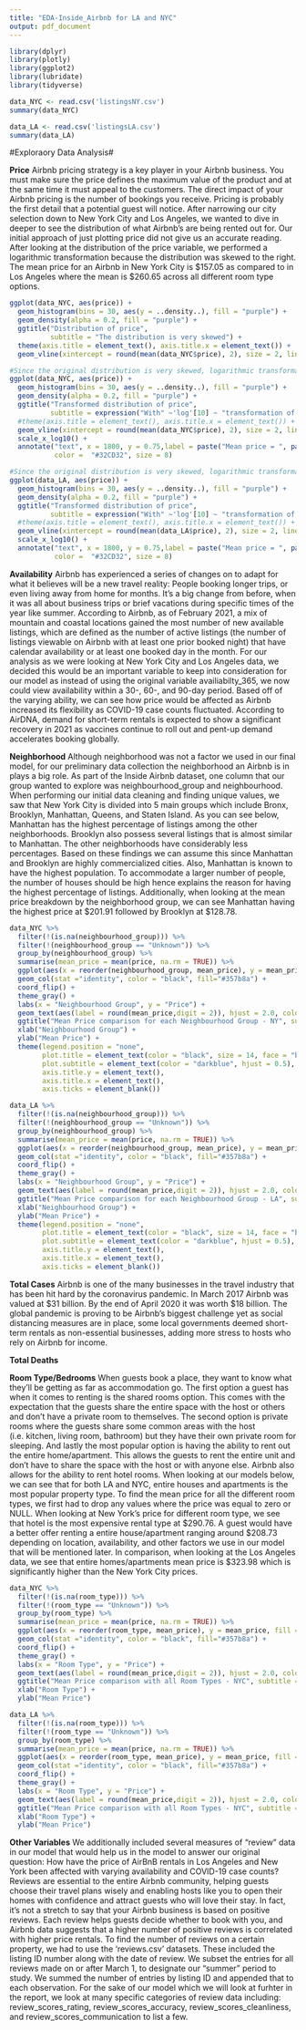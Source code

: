 ```yaml
---
title: "EDA-Inside_Airbnb for LA and NYC"
output: pdf_document
---
```


```r
library(dplyr) 
library(plotly)
library(ggplot2)
library(lubridate)
library(tidyverse)
```


```r
data_NYC <- read.csv('listingsNY.csv')
summary(data_NYC)

data_LA <- read.csv('listingsLA.csv')
summary(data_LA)
```
#Exploraory Data Analysis#

**Price**
Airbnb pricing strategy is a key player in your Airbnb business. You must make 
sure the price defines the maximum value of the product and at the same time it 
must appeal to the customers. The direct impact of your Airbnb pricing is the 
number of bookings you receive. Pricing is probably the first detail that a 
potential guest will notice. After narrowing our city selection down to New York
City and Los Angeles, we wanted to dive in deeper to see the distribution of what
Airbnb’s are being rented out for. Our initial approach of just plotting price 
did not give us an accurate reading. After looking at the distribution of the 
price variable, we performed a logarithmic transformation because the distribution
was skewed to the right. The mean price for an Airbnb in New York City is $157.05 
as compared to in Los Angeles where the mean is $260.65 across all different room 
type options. 



```r
ggplot(data_NYC, aes(price)) +
  geom_histogram(bins = 30, aes(y = ..density..), fill = "purple") + 
  geom_density(alpha = 0.2, fill = "purple") +
  ggtitle("Distribution of price",
          subtitle = "The distribution is very skewed") +
  theme(axis.title = element_text(), axis.title.x = element_text()) +
  geom_vline(xintercept = round(mean(data_NYC$price), 2), size = 2, linetype = 3)

#Since the original distribution is very skewed, logarithmic transformation can be used to gain better insight into data.
ggplot(data_NYC, aes(price)) +
  geom_histogram(bins = 30, aes(y = ..density..), fill = "purple") + 
  geom_density(alpha = 0.2, fill = "purple") +
  ggtitle("Transformed distribution of price",
          subtitle = expression("With" ~'log'[10] ~ "transformation of x-axis")) +
  #theme(axis.title = element_text(), axis.title.x = element_text()) +
  geom_vline(xintercept = round(mean(data_NYC$price), 2), size = 2, linetype = 3) +
  scale_x_log10() +
  annotate("text", x = 1800, y = 0.75,label = paste("Mean price = ", paste0(round(mean(data_NYC$price), 2), "$")),
           color =  "#32CD32", size = 8)

```

```r
#Since the original distribution is very skewed, logarithmic transformation can be used to gain better insight into data.
ggplot(data_LA, aes(price)) +
  geom_histogram(bins = 30, aes(y = ..density..), fill = "purple") + 
  geom_density(alpha = 0.2, fill = "purple") +
  ggtitle("Transformed distribution of price",
          subtitle = expression("With" ~'log'[10] ~ "transformation of x-axis")) +
  #theme(axis.title = element_text(), axis.title.x = element_text()) +
  geom_vline(xintercept = round(mean(data_LA$price), 2), size = 2, linetype = 3) +
  scale_x_log10() +
  annotate("text", x = 1800, y = 0.75,label = paste("Mean price = ", paste0(round(mean(data_LA$price), 2), "$")),
           color =  "#32CD32", size = 8)


```

**Availability** 
Airbnb has experienced a series of changes on to adapt for what it believes will 
be a new travel reality: People booking longer trips, or even living away from 
home for months. It’s a big change from before, when it was all about business 
trips or brief vacations during specific times of the year like summer. 
According to Airbnb, as of February 2021, a mix of mountain and coastal locations
gained the most number of new available listings, which are defined as the 
number of active listings (the number of listings viewable on Airbnb with at 
least one prior booked night) that have calendar availability or at least one 
booked day in the month. For our analysis as we were looking at New York City 
and Los Angeles data, we decided this would be an important variable to keep 
into consideration for our model as instead of using the original variable 
availiabilty_365, we now could view availability within a 30-, 60-, and 
90-day period. Based off of the varying ability, we can see how price would be 
affected as Airbnb increased its flexibility as COVID-19 case counts fluctuated.
According to AirDNA, demand for short-term rentals is expected to show a significant
recovery in 2021 as vaccines continue to roll out and pent-up demand accelerates 
booking globally.

**Neighborhood**
Although neighborhood was not a factor we used in our final model, for our 
preliminary data collection the neighborhood an Airbnb is in plays a big role. 
As part of the Inside Airbnb dataset, one column that our group wanted to explore
was neighbourhood_group and neighbourhood. When performing our initial data 
cleaning and finding unique values, we saw that New York City is divided into 
5 main groups which include Bronx, Brooklyn, Manhattan, Queens, and Staten Island. 
As you can see below, Manhattan has the highest percentage of listings among 
the other neighborhoods. Brooklyn also possess several listings that is almost 
similar to Manhattan. The other neighborhoods have considerably less percentages. 
Based on these findings we can assume this since Manhattan and Brooklyn are 
highly commercialized cities. Also, Manhattan is known to have the highest population. To accommodate a larger number of people, the number of houses should be 
high hence explains the reason for having the highest percentage of listings. 
Additionally, when looking at the mean price breakdown by the neighborhood group, 
we can see Manhattan having the highest price at $201.91 followed by Brooklyn 
at $128.78. 

```r
data_NYC %>% 
  filter(!(is.na(neighbourhood_group))) %>% 
  filter(!(neighbourhood_group == "Unknown")) %>% 
  group_by(neighbourhood_group) %>% 
  summarise(mean_price = mean(price, na.rm = TRUE)) %>% 
  ggplot(aes(x = reorder(neighbourhood_group, mean_price), y = mean_price, fill = neighbourhood_group)) +
  geom_col(stat ="identity", color = "black", fill="#357b8a") +
  coord_flip() +
  theme_gray() +
  labs(x = "Neighbourhood Group", y = "Price") +
  geom_text(aes(label = round(mean_price,digit = 2)), hjust = 2.0, color = "white", size = 3.5) +
  ggtitle("Mean Price comparison for each Neighbourhood Group - NY", subtitle = "Price vs Neighbourhood Group") + 
  xlab("Neighbourhood Group") + 
  ylab("Mean Price") +
  theme(legend.position = "none",
        plot.title = element_text(color = "black", size = 14, face = "bold", hjust = 0.5),
        plot.subtitle = element_text(color = "darkblue", hjust = 0.5),
        axis.title.y = element_text(),
        axis.title.x = element_text(),
        axis.ticks = element_blank())
```

```r
data_LA %>% 
  filter(!(is.na(neighbourhood_group))) %>% 
  filter(!(neighbourhood_group == "Unknown")) %>% 
  group_by(neighbourhood_group) %>% 
  summarise(mean_price = mean(price, na.rm = TRUE)) %>% 
  ggplot(aes(x = reorder(neighbourhood_group, mean_price), y = mean_price, fill = neighbourhood_group)) +
  geom_col(stat ="identity", color = "black", fill="#357b8a") +
  coord_flip() +
  theme_gray() +
  labs(x = "Neighbourhood Group", y = "Price") +
  geom_text(aes(label = round(mean_price,digit = 2)), hjust = 2.0, color = "white", size = 3.5) +
  ggtitle("Mean Price comparison for each Neighbourhood Group - LA", subtitle = "Price vs Neighbourhood Group") + 
  xlab("Neighbourhood Group") + 
  ylab("Mean Price") +
  theme(legend.position = "none",
        plot.title = element_text(color = "black", size = 14, face = "bold", hjust = 0.5),
        plot.subtitle = element_text(color = "darkblue", hjust = 0.5),
        axis.title.y = element_text(),
        axis.title.x = element_text(),
        axis.ticks = element_blank())

```

**Total Cases**
Airbnb is one of the many businesses in the travel industry that has been hit hard by the coronavirus pandemic. In March 2017 Airbnb was valued at $31 billion. By the end of April 2020 it was worth $18 billion. The global pandemic is proving to be Airbnb’s biggest challenge yet as social distancing measures are in place, some local governments deemed short-term rentals as non-essential businesses, adding more stress to hosts who rely on Airbnb for income. 

**Total Deaths**


**Room Type/Bedrooms**
When guests book a place, they want to know what they’ll be getting as far as 
accommodation go. The first option a guest has when it comes to renting is the 
shared rooms option. This comes with the expectation that the guests share the 
entire space with the host or others and don’t have a private room to themselves.
The second option is private rooms where the guests share some common areas with 
the host (i.e. kitchen, living room, bathroom) but they have their own private 
room for sleeping. And lastly the most popular option is having the ability to 
rent out the entire home/apartment. This allows the guests to rent the entire 
unit and don’t have to share the space with the host or with anyone else. Airbnb 
also allows for the ability to rent hotel rooms. When looking at our models below,
we can see that for both LA and NYC, entire houses and apartments is the most 
popular property type. To find the mean price for all the different room types, 
we first had to drop any values where the price was equal to zero or NULL. When 
looking at New York’s price for different room type, we see that hotel is the 
most expensive rental type at $290.76. A guest would have a better offer renting
a entire house/apartment ranging around $208.73 depending on location,
availability, and other factors we use in our model that will be mentioned later.
In comparison, when looking at the Los Angeles data, we see that entire 
homes/apartments mean price is $323.98 which is significantly higher than 
the New York City prices. 


```r
data_NYC %>% 
  filter(!(is.na(room_type))) %>% 
  filter(!(room_type == "Unknown")) %>% 
  group_by(room_type) %>% 
  summarise(mean_price = mean(price, na.rm = TRUE)) %>% 
  ggplot(aes(x = reorder(room_type, mean_price), y = mean_price, fill = room_type)) +
  geom_col(stat ="identity", color = "black", fill="#357b8a") +
  coord_flip() +
  theme_gray() +
  labs(x = "Room Type", y = "Price") +
  geom_text(aes(label = round(mean_price,digit = 2)), hjust = 2.0, color = "white", size = 3.5) +
  ggtitle("Mean Price comparison with all Room Types - NYC", subtitle = "Price vs Room Type") + 
  xlab("Room Type") + 
  ylab("Mean Price")
```

```r
data_LA %>% 
  filter(!(is.na(room_type))) %>% 
  filter(!(room_type == "Unknown")) %>% 
  group_by(room_type) %>% 
  summarise(mean_price = mean(price, na.rm = TRUE)) %>% 
  ggplot(aes(x = reorder(room_type, mean_price), y = mean_price, fill = room_type)) +
  geom_col(stat ="identity", color = "black", fill="#357b8a") +
  coord_flip() +
  theme_gray() +
  labs(x = "Room Type", y = "Price") +
  geom_text(aes(label = round(mean_price,digit = 2)), hjust = 2.0, color = "white", size = 3.5) +
  ggtitle("Mean Price comparison with all Room Types - NYC", subtitle = "Price vs Room Type") + 
  xlab("Room Type") + 
  ylab("Mean Price")

```

**Other Variables**
We additionally included several measures of "review" data in our model that would 
help us in the model to answer our original question: How have the price of AirBnB rentals in Los Angeles and New York been affected with varying availability and COVID-19 case counts? Reviews are essential to the entire Airbnb community, helping guests choose their travel plans wisely and enabling hosts like you to open their homes with confidence and attract guests who will love their stay. In fact, it’s not a stretch to say that your Airbnb business is based on positive reviews. Each review helps guests decide whether to book with you, and Airbnb data suggests that a higher number of positive reviews is correlated with higher price rentals. To find the number of reviews on a certain property, we had to use the ‘reviews.csv’ datasets. These included the listing ID number along with the date of review. We subset the entries for all reviews made on or after March 1, to designate our “summer” period to study. We summed the number of entries by listing ID and appended that to each observation. For the sake of our model which we will look at furhter in the report, we look at many specific categories of review data including: review_scores_rating, review_scores_accuracy, review_scores_cleanliness, and review_scores_communication to list a few. 

